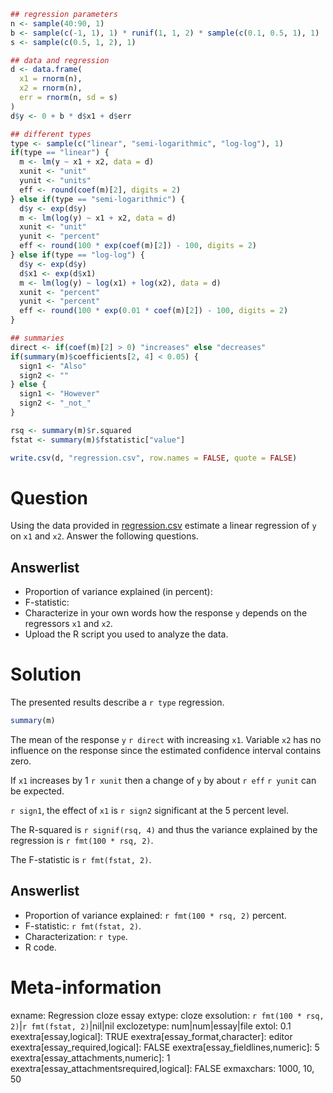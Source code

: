 ```r
## regression parameters
n <- sample(40:90, 1)
b <- sample(c(-1, 1), 1) * runif(1, 1, 2) * sample(c(0.1, 0.5, 1), 1)
s <- sample(c(0.5, 1, 2), 1)

## data and regression
d <- data.frame(
  x1 = rnorm(n),
  x2 = rnorm(n),
  err = rnorm(n, sd = s)
)
d$y <- 0 + b * d$x1 + d$err

## different types
type <- sample(c("linear", "semi-logarithmic", "log-log"), 1)
if(type == "linear") {
  m <- lm(y ~ x1 + x2, data = d)
  xunit <- "unit" 
  yunit <- "units"
  eff <- round(coef(m)[2], digits = 2)
} else if(type == "semi-logarithmic") {
  d$y <- exp(d$y)
  m <- lm(log(y) ~ x1 + x2, data = d)
  xunit <- "unit" 
  yunit <- "percent"
  eff <- round(100 * exp(coef(m)[2]) - 100, digits = 2)
} else if(type == "log-log") {
  d$y <- exp(d$y)
  d$x1 <- exp(d$x1)
  m <- lm(log(y) ~ log(x1) + log(x2), data = d)
  xunit <- "percent" 
  yunit <- "percent"
  eff <- round(100 * exp(0.01 * coef(m)[2]) - 100, digits = 2)
}

## summaries
direct <- if(coef(m)[2] > 0) "increases" else "decreases"
if(summary(m)$coefficients[2, 4] < 0.05) {
  sign1 <- "Also"
  sign2 <- ""
} else {
  sign1 <- "However"
  sign2 <- "_not_"
}

rsq <- summary(m)$r.squared
fstat <- summary(m)$fstatistic["value"]

write.csv(d, "regression.csv", row.names = FALSE, quote = FALSE)
```

Question
========
Using the data provided in [regression.csv](regression.csv) estimate a linear regression of
`y` on `x1` and `x2`. Answer the following questions.

Answerlist
----------
* Proportion of variance explained (in percent):
* F-statistic:
* Characterize in your own words how the response `y` depends on the regressors `x1` and `x2`.
* Upload the R script you used to analyze the data.

Solution
========
The presented results describe a `r type` regression.

```r
summary(m)
```

The mean of the response `y` `r direct` with increasing `x1`. Variable `x2` has no
influence on the response since the estimated confidence interval contains zero.

If `x1` increases by 1 `r xunit` then a change of `y` by about `r eff` `r yunit` can be expected.

`r sign1`, the effect of `x1` is `r sign2` significant at the 5 percent level.

The R-squared is `r signif(rsq, 4)` and thus the variance explained by the regression is `r fmt(100 * rsq, 2)`.

The F-statistic is `r fmt(fstat, 2)`.

Answerlist
----------
* Proportion of variance explained: `r fmt(100 * rsq, 2)` percent.
* F-statistic: `r fmt(fstat, 2)`.
* Characterization: `r type`.
* R code.

Meta-information
================
exname: Regression cloze essay
extype: cloze
exsolution: `r fmt(100 * rsq, 2)`|`r fmt(fstat, 2)`|nil|nil
exclozetype: num|num|essay|file
extol: 0.1
exextra[essay,logical]: TRUE
exextra[essay_format,character]: editor
exextra[essay_required,logical]: FALSE
exextra[essay_fieldlines,numeric]: 5
exextra[essay_attachments,numeric]: 1
exextra[essay_attachmentsrequired,logical]: FALSE
exmaxchars: 1000, 10, 50
